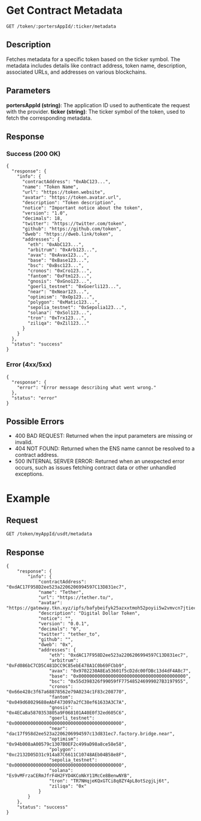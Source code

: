 # Get Contract Metadata
`GET /token/:portersAppId/:ticker/metadata`

## Description
Fetches metadata for a specific token based on the ticker symbol. The metadata includes details like contract address, token name, description, associated URLs, and addresses on various blockchains.

## Parameters
**portersAppId (string)**: The application ID used to authenticate the request with the provider.
**ticker (string)**: The ticker symbol of the token, used to fetch the corresponding metadata.

## Response

### Success (200 OK)

```
{
  "response": {
    "info": {
      "contractAddress": "0xAbC123...",
      "name": "Token Name",
      "url": "https://token.website",
      "avatar": "https://token.avatar.url",
      "description": "Token description",
      "notice": "Important notice about the token",
      "version": "1.0",
      "decimals": 18,
      "twitter": "https://twitter.com/token",
      "github": "https://github.com/token",
      "dweb": "https://dweb.link/token",
      "addresses": {
        "eth": "0xAbC123...",
        "arbitrum": "0xArb123...",
        "avax": "0xAvax123...",
        "base": "0xBase123...",
        "bsc": "0xBsc123...",
        "cronos": "0xCro123...",
        "fantom": "0xFtm123...",
        "gnosis": "0xGno123...",
        "goerli_testnet": "0xGoerli123...",
        "near": "0xNear123...",
        "optimism": "0xOp123...",
        "polygon": "0xMatic123...",
        "sepolia_testnet": "0xSepolia123...",
        "solana": "0xSol123...",
        "tron": "0xTrx123...",
        "ziliqa": "0xZil123..."
      }
    }
  },
  "status": "success"
}
```

### Error (4xx/5xx)

```
{
  "response": {
    "error": "Error message describing what went wrong."
  },
  "status": "error"
}
```

## Possible Errors
- 400 BAD REQUEST: Returned when the input parameters are missing or invalid.
- 404 NOT FOUND: Returned when the ENS name cannot be resolved to a contract address.
- 500 INTERNAL SERVER ERROR: Returned when an unexpected error occurs, such as issues fetching contract data or other unhandled exceptions.

# Example

## Request

`GET /token/myAppId/usdt/metadata`

## Response

```
{
    "response": {
        "info": {
            "contractAddress": "0xdAC17F958D2ee523a2206206994597C13D831ec7",
            "name": "Tether",
            "url": "https://tether.to/",
            "avatar": "https://gateway.tkn.xyz/ipfs/bafybeifyk25azxxtmoh52poyii5w2vmvcn7jtiecnqhilfmlriqs6t4jia",
            "description": "Digital Dollar Token",
            "notice": "",
            "version": "0.0.1",
            "decimals": "6",
            "twitter": "tether_to",
            "github": "",
            "dweb": "0x",
            "addresses": {
                "eth": "0xdAC17F958D2ee523a2206206994597C13D831ec7",
                "arbitrum": "0xFd086bC7CD5C481DCC9C85ebE478A1C0b69FCbb9",
                "avax": "0x9702230A8Ea53601f5cD2dc00fDBc13d4dF4A8c7",
                "base": "0x0000000000000000000000000000000000000000",
                "bsc": "0x55d398326f99059fF775485246999027B3197955",
                "cronos": "0x66e428c3f67a68878562e79A0234c1F83c208770",
                "fantom": "0x049d68029688eAbF473097a2fC38ef61633A3C7A",
                "gnosis": "0x4ECaBa5870353805a9F068101A40E0f32ed605C6",
                "goerli_testnet": "0x0000000000000000000000000000000000000000",
                "near": "dac17f958d2ee523a2206206994597c13d831ec7.factory.bridge.near",
                "optimism": "0x94b008aA00579c1307B0EF2c499aD98a8ce58e58",
                "polygon": "0xc2132D05D31c914a87C6611C10748AEb04B58e8F",
                "sepolia_testnet": "0x0000000000000000000000000000000000000000",
                "solana": "Es9vMFrzaCERmJfrF4H2FYD4KCoNkY11McCe8BenwNYB",
                "tron": "TR7NHqjeKQxGTCi8q8ZY4pL8otSzgjLj6t",
                "ziliqa": "0x"
            }
        }
    },
    "status": "success"
}
```